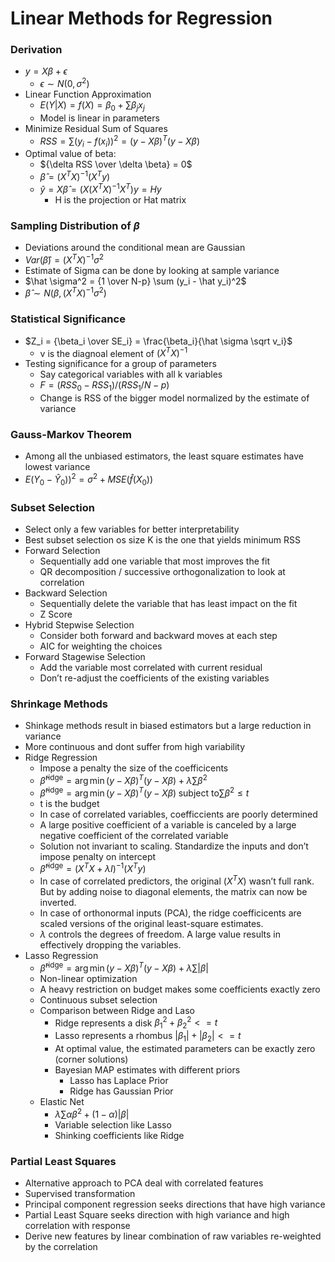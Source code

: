 # Linear Methods for Regression

### Derivation
  - $y = X\beta + \epsilon$
      - $\epsilon \sim N(0, \sigma^2)$ 
  - Linear Function Approximation
      - $E(Y|X) = f(X) = \beta_0 + \sum \beta_j x_j$
      - Model is linear in parameters
  - Minimize Residual Sum of Squares
      - $RSS = \sum (y_i - f(x_i))^2 = (y - X\beta)^T(y - X\beta)$
  - Optimal value of beta:
      - ${\delta RSS \over \delta \beta} = 0$ 
      - $\hat \beta = (X^T X)^{-1}(X^Ty)$
      - $\hat y = X \hat \beta = (X(X^T X)^{-1}X^T)y = H y$
        - H is the projection or Hat matrix

### Sampling Distribution of $\beta$
  - Deviations around the conditional mean are Gaussian
  - $Var(\hat \beta) = (X^T X)^{-1} \sigma^2$
  - Estimate of Sigma can be done by looking at sample variance
  - $\hat \sigma^2 = {1 \over N-p} \sum (y_i - \hat y_i)^2$
  - $\hat \beta \sim N(\beta, (X^T X)^{-1} \sigma^2)$ 

### Statistical Significance
  - $Z_i = {\beta_i \over SE_i} = \frac{\beta_i}{\hat \sigma \sqrt v_i}$
      - v is the diagnoal element of $(X^T X)^{-1}$
  - Testing significance for a group of parameters
      - Say categorical variables with all k variables
      - $F = (RSS_0 - RSS_1) / (RSS_1 / N - p)$
      - Change is RSS of the bigger model normalized by the estimate of variance

### Gauss-Markov Theorem
  - Among all the unbiased estimators, the least square estimates have lowest variance
  - $E(Y_0 - \hat Y_0))^2 = \sigma^2 + MSE(\hat f(X_0))$

### Subset Selection
  - Select only a few variables for better interpretability
  - Best subset selection os size K is the one that yields minimum RSS
  - Forward Selection
      - Sequentially add one variable that most improves the fit
      - QR decomposition / successive orthogonalization to look at correlation
  - Backward Selection
      - Sequentially delete the variable that has least impact on the fit
      - Z Score
  - Hybrid Stepwise Selection
      - Consider both forward and backward moves at each step
      - AIC for weighting the choices
  - Forward Stagewise Selection
      - Add the variable most correlated with current residual
      - Don't re-adjust the coefficients of the existing variables

### Shrinkage Methods
  - Shinkage methods result in biased estimators but a large reduction in variance 
  - More continuous and dont suffer from high variability
  - Ridge Regression
    - Impose a penalty the size of the coefficicents
    - $\hat \beta^{\text{ridge}} = \arg \min (y - X \beta)^T(y - X \beta) + \lambda \sum \beta^2$
    - $\hat \beta^{\text{ridge}} = \arg \min (y - X \beta)^T(y - X \beta) \; \text{subject to} \sum \beta^2 \le t$
    - t is the budget
    - In case of correlated variables, coefficcients are poorly determined
    - A large positive coefficient of a variable is canceled by a large negative coefficient of the correlated variable
    - Solution not invariant to scaling. Standardize the inputs and don't impose penalty on intercept
    - $\hat \beta^{\text{ridge}} = (X^T X + \lambda I)^{-1}(X^Ty)$
    - In case of correlated predictors, the original $(X^T X)$ wasn't full rank. But by adding noise to diagonal elements, the matrix can now be inverted.
    - In case of orthonormal inputs (PCA), the ridge coefficicents are scaled versions of the original least-square estimates.
    - $\lambda$ controls the degrees of freedom. A large value results in effectively dropping the variables.
- Lasso Regression
    - $\hat \beta^{\text{ridge}} = \arg \min (y - X \beta)^T(y - X \beta) + \lambda \sum |\beta|$
    - Non-linear optimization
    - A heavy restriction on budget makes some coefficients exactly zero
    - Continuous subset selection
  - Comparison between Ridge and Laso
    - Ridge represents a disk $\beta_1^2 + \beta_2^2 <= t$ 
    - Lasso represents a rhombus $|\beta_1| + |\beta_2| <= t$ 
    - At optimal value, the estimated parameters can be exactly zero (corner solutions)
    - Bayesian MAP estimates with different priors
      - Lasso has Laplace Prior
      - Ridge has Gaussian Prior
  - Elastic Net
    - $\lambda \sum \alpha \beta^2 + (1 - \alpha) |\beta|$
    - Variable selection like Lasso
    - Shinking coefficients like Ridge

### Partial Least Squares
  - Alternative approach to PCA deal with correlated features 
  - Supervised transformation
  - Principal component regression seeks directions that have high variance
  - Partial Least Square seeks direction with high variance and high correlation with response
  - Derive new features by linear combination of raw variables re-weighted by the correlation
